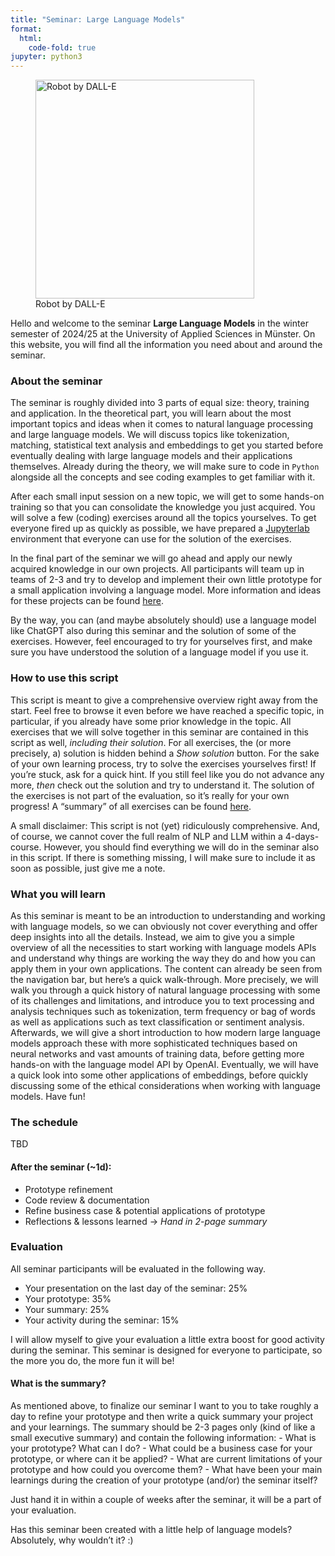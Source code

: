 ```yaml
---
title: "Seminar: Large Language Models"
format:
  html:
    code-fold: true
jupyter: python3
---
```


![Robot by DALL-E](assets/dall-e-robot.jpeg){width=350 fig-align="left"}


Hello and welcome to the seminar **Large Language Models** in the winter semester of 2024/25 at the University of Applied Sciences in Münster.
On this website, you will find all the information you need about and around the seminar. 


### About the seminar
The seminar is roughly divided into 3 parts of equal size: theory, training and application. 
In the theoretical part, you will learn about the most important topics and ideas when it comes to natural language processing and large language models. 
We will discuss topics like tokenization, matching, statistical text analysis and embeddings to get you started before eventually dealing with large language models and their applications themselves.
Already during the theory, we will make sure to code in `Python` alongside all the concepts and see coding examples to get familiar with it.

After each small input session on a new topic, we will get to some hands-on training so that you can consolidate the knowledge you just acquired. 
You will solve a few (coding) exercises around all the topics yourselves. 
To get everyone fired up as quickly as possible, we have prepared a [Jupyterlab](https://jupyter.fh-muenster.de/){.external} environment that everyone can use for the solution of the exercises.

In the final part of the seminar we will go ahead and apply our newly acquired knowledge in our own projects.
All participants will team up in teams of 2-3 and try to develop and implement their own little prototype for a small application involving a language model.
More information and ideas for these projects can be found [here](about/projects.qmd).

By the way, you can (and maybe absolutely should) use a language model like ChatGPT also during this seminar and the solution of some of the exercises. 
However, feel encouraged to try for yourselves first, and make sure you have understood the solution of a language model if you use it.


### How to use this script
This script is meant to give a comprehensive overview right away from the start.
Feel free to browse it even before we have reached a specific topic, in particular, if you already have some prior knowledge in the topic. 
All exercises that we will solve together in this seminar are contained in this script as well, *including their solution*. 
For all exercises, the (or more precisely, a) solution is hidden behind a *Show solution* button. 
For the sake of your own learning process, try to solve the exercises yourselves first!
If you're stuck, ask for a quick hint. 
If you still feel like you do not advance any more, *then* check out the solution and try to understand it. 
The solution of the exercises is not part of the evaluation, so it's really for your own progress!
A "summary" of all exercises can be found [here](/resources/exercises.qmd).

:::::: {.callout-important}
A small disclaimer: This script is not (yet) ridiculously comprehensive.
And, of course, we cannot cover the full realm of NLP and LLM within a 4-days-course. However, you should find everything we will do in the seminar also in this script. If there is something missing, I will make sure to include it as soon as possible, just give me a note. 
:::


### What you will learn
As this seminar is meant to be an introduction to understanding and working with language models, so we can obviously not cover everything and offer deep insights into all the details. 
Instead, we aim to give you a simple overview of all the necessities to start working with language models APIs and understand why things are working the way they do and how you can apply them in your own applications. 
The content can already be seen from the navigation bar, but here's a quick walk-through.
More precisely, we will walk you through a quick history of natural language processing with some of its challenges and limitations, and introduce you to text processing and analysis techniques such as tokenization, term frequency or bag of words as well as applications such as text classification or sentiment analysis.
Afterwards, we will give a short introduction to how modern large language models approach these with more sophisticated techniques based on neural networks and vast amounts of training data, before getting more hands-on with the language model API by OpenAI.
Eventually, we will have a quick look into some other applications of embeddings, before quickly discussing some of the ethical considerations when working with language models.
Have fun! 


### The schedule
TBD

#### After the seminar (~1d):
  - Prototype refinement
  - Code review & documentation
  - Refine business case & potential applications of prototype
  - Reflections & lessons learned
→ *Hand in 2-page summary*


### Evaluation
All seminar participants will be evaluated in the following way.

- Your presentation on the last day of the seminar: 25%
- Your prototype: 35%
- Your summary: 25%
- Your activity during the seminar: 15%

I will allow myself to give your evaluation a little extra boost for good activity during the seminar. 
This seminar is designed for everyone to participate, so the more you do, the more fun it will be! 

#### What is the summary? 
As mentioned above, to finalize our seminar I want to you to take roughly a day to refine your prototype and then write a quick summary your project and your learnings.
The summary should be 2-3 pages only (kind of like a small executive summary) and contain the following information:
- What is your prototype? What can I do? 
- What could be a business case for your prototype, or where can it be applied?
- What are current limitations of your prototype and how could you overcome them?
- What have been your main learnings during the creation of your prototype (and/or) the seminar itself?

Just hand it in within a couple of weeks after the seminar, it will be a part of your evaluation.


:::::: {.callout-note}
Has this seminar been created with a little help of language models? Absolutely, why wouldn't it? :)
:::


